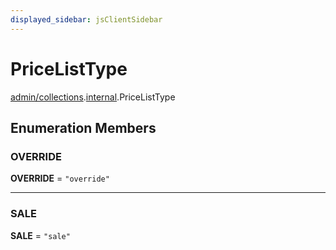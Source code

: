 ```yaml
---
displayed_sidebar: jsClientSidebar
---
```



# PriceListType

[admin/collections](../../modules/admin_collections.mdx).[internal](../../admin_collections/modules/admin_collections.internal.mdx).PriceListType

## Enumeration Members

### OVERRIDE

 **OVERRIDE** = ``"override"``

___

### SALE

 **SALE** = ``"sale"``
